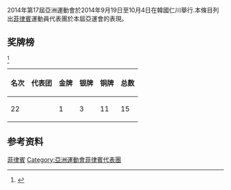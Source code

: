 {{noteTA|G1=Sports}}
{{expand|time=2014-09-19}}
{{Infobox Country Asian Games
|NOC=PHI
|year=2014
|competitors= 
|sports=
|flagbearer=
|location={{KOR}}[[仁川廣域市|仁川廣域市]]
|start_date={{Start date|2014|09|19}}
|end_date={{End date|2014|10|04}}
|gold=1
|silver=3
|bronze=11
|rank=22
|previous=[[2010年亞洲運動會菲律賓代表團|2010]]
|next=[[2018年亞洲運動會菲律賓代表團|2018]]
}}
2014年第17屆亞洲運動會於2014年9月19日至10月4日在韓國仁川舉行.本條目列出[[菲律賓|菲律賓]]運動員代表團於本屆亞運會的表現。
== 奖牌榜 ==
<ref>{{cite web|title=17th Asian Games Medals Standing|url=http://www.ocasia.org/OCA/Download/Default/8/5362/4/85362400335.pdf|publisher=Olympic Council of Asia|accessdate=2017-09-12|language=en|archive-url=https://web.archive.org/web/20150924070519/http://www.ocasia.org/OCA/Download/Default/8/5362/4/85362400335.pdf|archive-date=2015-09-24|dead-url=yes}}</ref>
{| class="wikitable"
|-
! 名次 !! 代表团 !! 金牌 !! 银牌 !! 铜牌 !! 总数
|-
| 22 || {{flagIOC2team|PHI|2014年亞洲運動會}} || 1 || 3 || 11 || 15  
|}
==参考资料==
{{reflist}}
{{2014年亚洲运动会代表团}}
[[Category:2014年亚洲运动会代表团|菲律賓]]
[[Category:亞洲運動會菲律賓代表團|Category:亞洲運動會菲律賓代表團]]